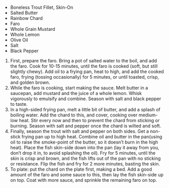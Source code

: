 
<Ingredients>


-   Boneless Trout Fillet, Skin-On
-   Salted Butter
-   Rainbow Chard
-   Faro
-   Whole Grain Mustard
-   Whole Lemon
-   Olive Oil
-   Salt
-   Black Pepper

</Ingredients>


<Method>


1. First, prepare the faro. Bring a pot of salted water to the boil, and add the faro. Cook for 10-15 minutes, until the faro is cooked (soft, but still slightly chewy). Add oil to a frying pan, heat to high, and add the cooked faro, frying (tossing occasionally) for 5 minutes, or until toasted, crisp, and golden brown.
2. While the faro is cooking, start making the sauce. Melt butter in a saucepan, add mustard and the juice of a whole lemon. Whisk vigorously to emulsify and combine. Season with salt and black pepper to taste.
3. In a high-sided frying pan, melt a little bit of butter, and add a splash of boiling water. Add the chard to this, and cover, cooking over medium-low heat. Stir every now and then to prevent the chard from sticking or burning. Season with salt and pepper once the chard is wilted and soft.
4. Finally, season the trout with salt and pepper on both sides. Get a non-stick frying pan up to high heat. Combine oil and butter in the pan(using oil to raise the smoke-point of the butter, so it doesn’t burn in the high heat). Place the fish skin-side down into the pan (lay it away from you, don’t drop it in, to avoid splashing the oil). Fry for 5 minutes, until the skin is crisp and brown, and the fish lifts out of the pan with no sticking or resistance. Flip the fish and fry for 2 more minutes, basting the skin.
5. To plate: put the chard on the plate first, making a bed. Add a good amount of the faro and some sauce to this, then lay the fish skin-side up on top. Coat with more sauce, and sprinkle the remaining faro on top.

</Method>

